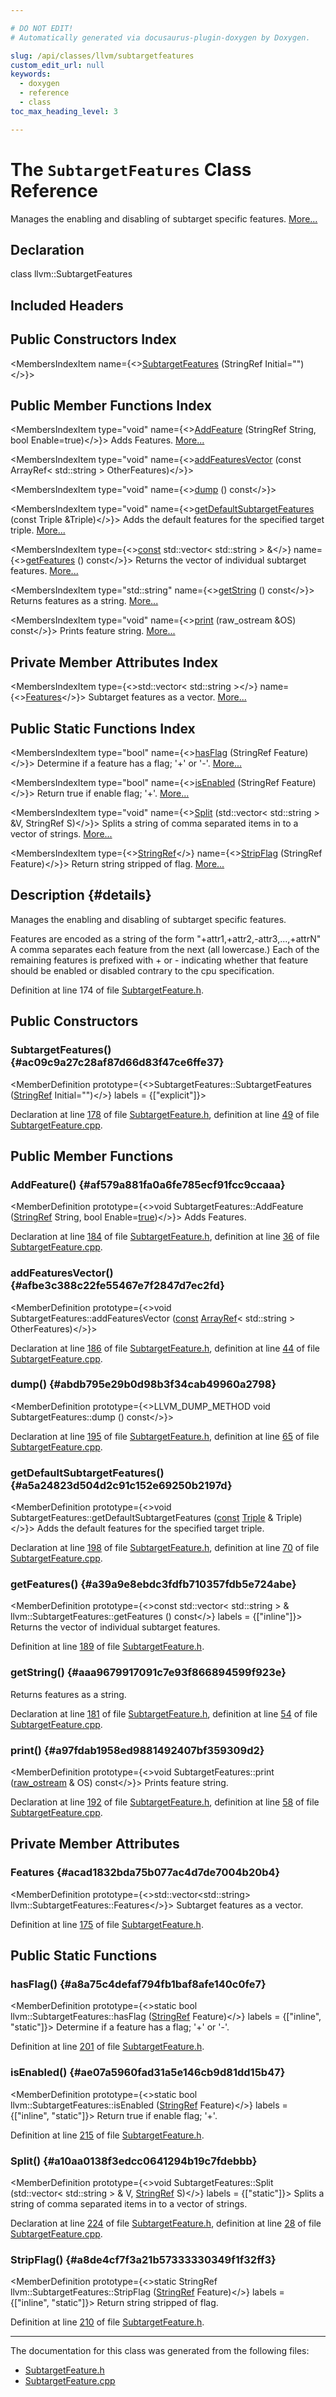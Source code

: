 ```yaml
---

# DO NOT EDIT!
# Automatically generated via docusaurus-plugin-doxygen by Doxygen.

slug: /api/classes/llvm/subtargetfeatures
custom_edit_url: null
keywords:
  - doxygen
  - reference
  - class
toc_max_heading_level: 3

---
```





# The `SubtargetFeatures` Class Reference

<DoxygenPage pluginConfig={pluginConfig}>

Manages the enabling and disabling of subtarget specific features. <a href="#details">More...</a>

## Declaration

<CodeBlock>class llvm::SubtargetFeatures</CodeBlock>

## Included Headers

<IncludesList>
<IncludesListItem
  filePath="llvm/TargetParser/SubtargetFeature.h"
  permalink="/docs/api/files/include/include/llvm/include/llvm/targetparser/subtargetfeature-h"
  isLocal="true" />
</IncludesList>

## Public Constructors Index

<MembersIndex>

<MembersIndexItem
  name={<><a href="#ac09c9a27c28af87d66d83f47ce6ffe37">SubtargetFeatures</a> (StringRef Initial=&quot;&quot;)</>}>
</MembersIndexItem>

</MembersIndex>

## Public Member Functions Index

<MembersIndex>

<MembersIndexItem
  type="void"
  name={<><a href="#af579a881fa0a6fe785ecf91fcc9ccaaa">AddFeature</a> (StringRef String, bool Enable=true)</>}>
Adds Features. <a href="#af579a881fa0a6fe785ecf91fcc9ccaaa">More...</a>
</MembersIndexItem>

<MembersIndexItem
  type="void"
  name={<><a href="#afbe3c388c22fe55467e7f2847d7ec2fd">addFeaturesVector</a> (const ArrayRef&lt; std::string &gt; OtherFeatures)</>}>
</MembersIndexItem>

<MembersIndexItem
  type="void"
  name={<><a href="#abdb795e29b0d98b3f34cab49960a2798">dump</a> () const</>}>
</MembersIndexItem>

<MembersIndexItem
  type="void"
  name={<><a href="#a5a24823d504d2c91c152e69250b2197d">getDefaultSubtargetFeatures</a> (const Triple &amp;Triple)</>}>
Adds the default features for the specified target triple. <a href="#a5a24823d504d2c91c152e69250b2197d">More...</a>
</MembersIndexItem>

<MembersIndexItem
  type={<><a href="/docs/api/files/lib/lib/target/lib/target/aarch64/aarch64promoteconstant-cpp/#a90f8350fecae261c25be85d38b451bff">const</a> std::vector&lt; std::string &gt; &amp;</>}
  name={<><a href="#a39a9e8ebdc3fdfb710357fdb5e724abe">getFeatures</a> () const</>}>
Returns the vector of individual subtarget features. <a href="#a39a9e8ebdc3fdfb710357fdb5e724abe">More...</a>
</MembersIndexItem>

<MembersIndexItem
  type="std::string"
  name={<><a href="#aaa9679917091c7e93f866894599f923e">getString</a> () const</>}>
Returns features as a string. <a href="#aaa9679917091c7e93f866894599f923e">More...</a>
</MembersIndexItem>

<MembersIndexItem
  type="void"
  name={<><a href="#a97fdab1958ed9881492407bf359309d2">print</a> (raw&#95;ostream &amp;OS) const</>}>
Prints feature string. <a href="#a97fdab1958ed9881492407bf359309d2">More...</a>
</MembersIndexItem>

</MembersIndex>

## Private Member Attributes Index

<MembersIndex>

<MembersIndexItem
  type={<>std::vector&lt; std::string &gt;</>}
  name={<><a href="#acad1832bda75b077ac4d7de7004b20b4">Features</a></>}>
Subtarget features as a vector. <a href="#acad1832bda75b077ac4d7de7004b20b4">More...</a>
</MembersIndexItem>

</MembersIndex>

## Public Static Functions Index

<MembersIndex>

<MembersIndexItem
  type="bool"
  name={<><a href="#a8a75c4defaf794fb1baf8afe140c0fe7">hasFlag</a> (StringRef Feature)</>}>
Determine if a feature has a flag; &#39;+&#39; or &#39;-&#39;. <a href="#a8a75c4defaf794fb1baf8afe140c0fe7">More...</a>
</MembersIndexItem>

<MembersIndexItem
  type="bool"
  name={<><a href="#ae07a5960fad31a5e146cb9d81dd15b47">isEnabled</a> (StringRef Feature)</>}>
Return true if enable flag; &#39;+&#39;. <a href="#ae07a5960fad31a5e146cb9d81dd15b47">More...</a>
</MembersIndexItem>

<MembersIndexItem
  type="void"
  name={<><a href="#a10aa0138f3edcc0641294b19c7fdebbb">Split</a> (std::vector&lt; std::string &gt; &amp;V, StringRef S)</>}>
Splits a string of comma separated items in to a vector of strings. <a href="#a10aa0138f3edcc0641294b19c7fdebbb">More...</a>
</MembersIndexItem>

<MembersIndexItem
  type={<><a href="/docs/api/classes/llvm/stringref">StringRef</a></>}
  name={<><a href="#a8de4cf7f3a21b57333330349f1f32ff3">StripFlag</a> (StringRef Feature)</>}>
Return string stripped of flag. <a href="#a8de4cf7f3a21b57333330349f1f32ff3">More...</a>
</MembersIndexItem>

</MembersIndex>

## Description {#details}

Manages the enabling and disabling of subtarget specific features.

Features are encoded as a string of the form &quot;+attr1,+attr2,-attr3,...,+attrN&quot; A comma separates each feature from the next (all lowercase.) Each of the remaining features is prefixed with + or - indicating whether that feature should be enabled or disabled contrary to the cpu specification.

Definition at line 174 of file <a href="/docs/api/files/include/include/llvm/include/llvm/targetparser/subtargetfeature-h">SubtargetFeature.h</a>.

<SectionDefinition>

## Public Constructors

### SubtargetFeatures() {#ac09c9a27c28af87d66d83f47ce6ffe37}

<MemberDefinition
  prototype={<>SubtargetFeatures::SubtargetFeatures (<a href="/docs/api/classes/llvm/stringref">StringRef</a> Initial=&quot;&quot;)</>}
  labels = {["explicit"]}>

Declaration at line <a href="/docs/api/files/include/include/llvm/include/llvm/targetparser/subtargetfeature-h/#l00178">178</a> of file <a href="/docs/api/files/include/include/llvm/include/llvm/targetparser/subtargetfeature-h">SubtargetFeature.h</a>, definition at line <a href="/docs/api/files/lib/lib/targetparser/subtargetfeature-cpp/#l00049">49</a> of file <a href="/docs/api/files/lib/lib/targetparser/subtargetfeature-cpp">SubtargetFeature.cpp</a>.
</MemberDefinition>

</SectionDefinition>

<SectionDefinition>

## Public Member Functions

### AddFeature() {#af579a881fa0a6fe785ecf91fcc9ccaaa}

<MemberDefinition
  prototype={<>void SubtargetFeatures::AddFeature (<a href="/docs/api/classes/llvm/stringref">StringRef</a> String, bool Enable=<a href="/docs/api/files/lib/lib/analysis/basicaliasanalysis-cpp/#af6d5cafbdfc5313e65d990120021a3ec">true</a>)</>}>
Adds Features.

Declaration at line <a href="/docs/api/files/include/include/llvm/include/llvm/targetparser/subtargetfeature-h/#l00184">184</a> of file <a href="/docs/api/files/include/include/llvm/include/llvm/targetparser/subtargetfeature-h">SubtargetFeature.h</a>, definition at line <a href="/docs/api/files/lib/lib/targetparser/subtargetfeature-cpp/#l00036">36</a> of file <a href="/docs/api/files/lib/lib/targetparser/subtargetfeature-cpp">SubtargetFeature.cpp</a>.
</MemberDefinition>

### addFeaturesVector() {#afbe3c388c22fe55467e7f2847d7ec2fd}

<MemberDefinition
  prototype={<>void SubtargetFeatures::addFeaturesVector (<a href="/docs/api/files/lib/lib/target/lib/target/aarch64/aarch64promoteconstant-cpp/#a90f8350fecae261c25be85d38b451bff">const</a> <a href="/docs/api/classes/llvm/arrayref">ArrayRef</a>&lt; std::string &gt; OtherFeatures)</>}>

Declaration at line <a href="/docs/api/files/include/include/llvm/include/llvm/targetparser/subtargetfeature-h/#l00186">186</a> of file <a href="/docs/api/files/include/include/llvm/include/llvm/targetparser/subtargetfeature-h">SubtargetFeature.h</a>, definition at line <a href="/docs/api/files/lib/lib/targetparser/subtargetfeature-cpp/#l00044">44</a> of file <a href="/docs/api/files/lib/lib/targetparser/subtargetfeature-cpp">SubtargetFeature.cpp</a>.
</MemberDefinition>

### dump() {#abdb795e29b0d98b3f34cab49960a2798}

<MemberDefinition
  prototype={<>LLVM&#95;DUMP&#95;METHOD void SubtargetFeatures::dump () const</>}>

Declaration at line <a href="/docs/api/files/include/include/llvm/include/llvm/targetparser/subtargetfeature-h/#l00195">195</a> of file <a href="/docs/api/files/include/include/llvm/include/llvm/targetparser/subtargetfeature-h">SubtargetFeature.h</a>, definition at line <a href="/docs/api/files/lib/lib/targetparser/subtargetfeature-cpp/#l00065">65</a> of file <a href="/docs/api/files/lib/lib/targetparser/subtargetfeature-cpp">SubtargetFeature.cpp</a>.
</MemberDefinition>

### getDefaultSubtargetFeatures() {#a5a24823d504d2c91c152e69250b2197d}

<MemberDefinition
  prototype={<>void SubtargetFeatures::getDefaultSubtargetFeatures (<a href="/docs/api/files/lib/lib/target/lib/target/aarch64/aarch64promoteconstant-cpp/#a90f8350fecae261c25be85d38b451bff">const</a> <a href="/docs/api/classes/llvm/triple">Triple</a> &amp; Triple)</>}>
Adds the default features for the specified target triple.

Declaration at line <a href="/docs/api/files/include/include/llvm/include/llvm/targetparser/subtargetfeature-h/#l00198">198</a> of file <a href="/docs/api/files/include/include/llvm/include/llvm/targetparser/subtargetfeature-h">SubtargetFeature.h</a>, definition at line <a href="/docs/api/files/lib/lib/targetparser/subtargetfeature-cpp/#l00070">70</a> of file <a href="/docs/api/files/lib/lib/targetparser/subtargetfeature-cpp">SubtargetFeature.cpp</a>.
</MemberDefinition>

### getFeatures() {#a39a9e8ebdc3fdfb710357fdb5e724abe}

<MemberDefinition
  prototype={<>const std::vector&lt; std::string &gt; &amp; llvm::SubtargetFeatures::getFeatures () const</>}
  labels = {["inline"]}>
Returns the vector of individual subtarget features.

Definition at line <a href="/docs/api/files/include/include/llvm/include/llvm/targetparser/subtargetfeature-h/#l00189">189</a> of file <a href="/docs/api/files/include/include/llvm/include/llvm/targetparser/subtargetfeature-h">SubtargetFeature.h</a>.
</MemberDefinition>

### getString() {#aaa9679917091c7e93f866894599f923e}

<MemberDefinition
  prototype="std::string SubtargetFeatures::getString () const">
Returns features as a string.

Declaration at line <a href="/docs/api/files/include/include/llvm/include/llvm/targetparser/subtargetfeature-h/#l00181">181</a> of file <a href="/docs/api/files/include/include/llvm/include/llvm/targetparser/subtargetfeature-h">SubtargetFeature.h</a>, definition at line <a href="/docs/api/files/lib/lib/targetparser/subtargetfeature-cpp/#l00054">54</a> of file <a href="/docs/api/files/lib/lib/targetparser/subtargetfeature-cpp">SubtargetFeature.cpp</a>.
</MemberDefinition>

### print() {#a97fdab1958ed9881492407bf359309d2}

<MemberDefinition
  prototype={<>void SubtargetFeatures::print (<a href="/docs/api/classes/llvm/raw-ostream">raw&#95;ostream</a> &amp; OS) const</>}>
Prints feature string.

Declaration at line <a href="/docs/api/files/include/include/llvm/include/llvm/targetparser/subtargetfeature-h/#l00192">192</a> of file <a href="/docs/api/files/include/include/llvm/include/llvm/targetparser/subtargetfeature-h">SubtargetFeature.h</a>, definition at line <a href="/docs/api/files/lib/lib/targetparser/subtargetfeature-cpp/#l00058">58</a> of file <a href="/docs/api/files/lib/lib/targetparser/subtargetfeature-cpp">SubtargetFeature.cpp</a>.
</MemberDefinition>

</SectionDefinition>

<SectionDefinition>

## Private Member Attributes

### Features {#acad1832bda75b077ac4d7de7004b20b4}

<MemberDefinition
  prototype={<>std::vector&lt;std::string&gt; llvm::SubtargetFeatures::Features</>}>
Subtarget features as a vector.

Definition at line <a href="/docs/api/files/include/include/llvm/include/llvm/targetparser/subtargetfeature-h/#l00175">175</a> of file <a href="/docs/api/files/include/include/llvm/include/llvm/targetparser/subtargetfeature-h">SubtargetFeature.h</a>.
</MemberDefinition>

</SectionDefinition>

<SectionDefinition>

## Public Static Functions

### hasFlag() {#a8a75c4defaf794fb1baf8afe140c0fe7}

<MemberDefinition
  prototype={<>static bool llvm::SubtargetFeatures::hasFlag (<a href="/docs/api/classes/llvm/stringref">StringRef</a> Feature)</>}
  labels = {["inline", "static"]}>
Determine if a feature has a flag; &#39;+&#39; or &#39;-&#39;.

Definition at line <a href="/docs/api/files/include/include/llvm/include/llvm/targetparser/subtargetfeature-h/#l00201">201</a> of file <a href="/docs/api/files/include/include/llvm/include/llvm/targetparser/subtargetfeature-h">SubtargetFeature.h</a>.
</MemberDefinition>

### isEnabled() {#ae07a5960fad31a5e146cb9d81dd15b47}

<MemberDefinition
  prototype={<>static bool llvm::SubtargetFeatures::isEnabled (<a href="/docs/api/classes/llvm/stringref">StringRef</a> Feature)</>}
  labels = {["inline", "static"]}>
Return true if enable flag; &#39;+&#39;.

Definition at line <a href="/docs/api/files/include/include/llvm/include/llvm/targetparser/subtargetfeature-h/#l00215">215</a> of file <a href="/docs/api/files/include/include/llvm/include/llvm/targetparser/subtargetfeature-h">SubtargetFeature.h</a>.
</MemberDefinition>

### Split() {#a10aa0138f3edcc0641294b19c7fdebbb}

<MemberDefinition
  prototype={<>void SubtargetFeatures::Split (std::vector&lt; std::string &gt; &amp; V, <a href="/docs/api/classes/llvm/stringref">StringRef</a> S)</>}
  labels = {["static"]}>
Splits a string of comma separated items in to a vector of strings.

Declaration at line <a href="/docs/api/files/include/include/llvm/include/llvm/targetparser/subtargetfeature-h/#l00224">224</a> of file <a href="/docs/api/files/include/include/llvm/include/llvm/targetparser/subtargetfeature-h">SubtargetFeature.h</a>, definition at line <a href="/docs/api/files/lib/lib/targetparser/subtargetfeature-cpp/#l00028">28</a> of file <a href="/docs/api/files/lib/lib/targetparser/subtargetfeature-cpp">SubtargetFeature.cpp</a>.
</MemberDefinition>

### StripFlag() {#a8de4cf7f3a21b57333330349f1f32ff3}

<MemberDefinition
  prototype={<>static StringRef llvm::SubtargetFeatures::StripFlag (<a href="/docs/api/classes/llvm/stringref">StringRef</a> Feature)</>}
  labels = {["inline", "static"]}>
Return string stripped of flag.

Definition at line <a href="/docs/api/files/include/include/llvm/include/llvm/targetparser/subtargetfeature-h/#l00210">210</a> of file <a href="/docs/api/files/include/include/llvm/include/llvm/targetparser/subtargetfeature-h">SubtargetFeature.h</a>.
</MemberDefinition>

</SectionDefinition>

<hr/>

The documentation for this class was generated from the following files:

<ul>
<li><a href="/docs/api/files/include/include/llvm/include/llvm/targetparser/subtargetfeature-h">SubtargetFeature.h</a></li>
<li><a href="/docs/api/files/lib/lib/targetparser/subtargetfeature-cpp">SubtargetFeature.cpp</a></li>
</ul>

</DoxygenPage>

